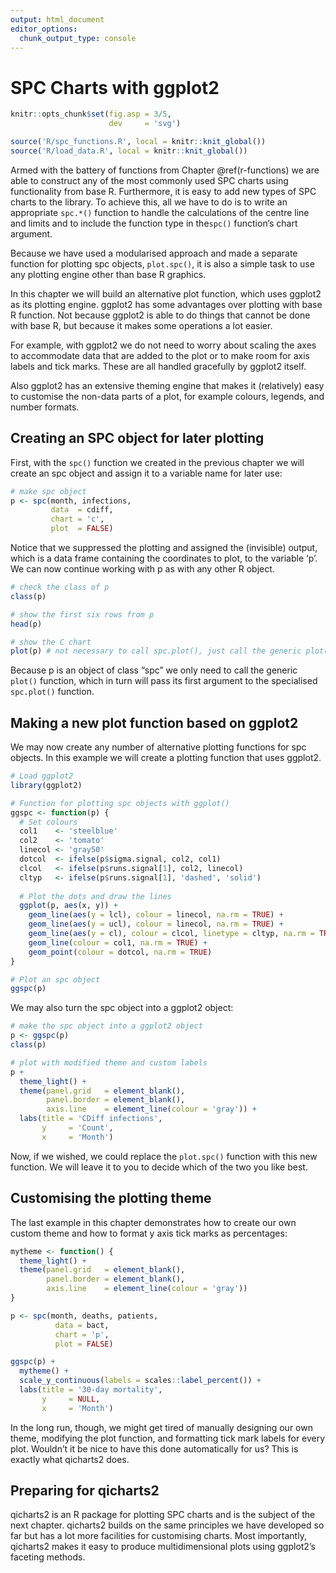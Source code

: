 ```yaml
---
output: html_document
editor_options: 
  chunk_output_type: console
---
```

# SPC Charts with ggplot2 {#ggplot}

```r
knitr::opts_chunk$set(fig.asp = 3/5,
                      dev     = 'svg')

source('R/spc_functions.R', local = knitr::knit_global())
source('R/load_data.R', local = knitr::knit_global())
```

Armed with the battery of functions from Chapter \@ref(r-functions) we are able to construct any of the most commonly used SPC charts using functionality from base R. Furthermore, it is easy to add new types of SPC charts to the library. To achieve this, all we have to do is to write an appropriate `spc.*()` function to handle the calculations of the centre line and limits and to include the function type in the`spc()` function's chart argument.

Because we have used a modularised approach and made a separate function for plotting spc objects, `plot.spc()`, it is also a simple task to use any plotting engine other than base R graphics.

In this chapter we will build an alternative plot function, which uses ggplot2 as its plotting engine. ggplot2 has some advantages over plotting with base R function. Not because ggplot2 is able to do things that cannot be done with base R, but because it makes some operations a lot easier.

For example, with ggplot2 we do not need to worry about scaling the axes to accommodate data that are added to the plot or to make room for axis labels and tick marks. These are all handled gracefully by ggplot2 itself.

Also ggplot2 has an extensive theming engine that makes it (relatively) easy to customise the non-data parts of a plot, for example colours, legends, and number formats.

## Creating an SPC object for later plotting

First, with the `spc()` function we created in the previous chapter we will create an spc object and assign it to a variable name for later use:

```r
# make spc object
p <- spc(month, infections,
         data  = cdiff,
         chart = 'c',
         plot  = FALSE)

```

Notice that we suppressed the plotting and assigned the (invisible) output, which is a data frame containing the coordinates to plot, to the variable 'p'. We can now continue working with p as with any other R object.

```r
# check the class of p
class(p)

# show the first six rows from p
head(p)

# show the C chart
plot(p) # not necessary to call spc.plot(), just call the generic plot() function
```

Because p is an object of class "spc" we only need to call the generic `plot()` function, which in turn will pass its first argument to the specialised `spc.plot()` function.

## Making a new plot function based on ggplot2

We may now create any number of alternative plotting functions for spc objects. In this example we will create a plotting function that uses ggplot2.

```r
# Load ggplot2
library(ggplot2)

# Function for plotting spc objects with ggplot()
ggspc <- function(p) {
  # Set colours
  col1    <- 'steelblue'
  col2    <- 'tomato'
  linecol <- 'gray50'
  dotcol  <- ifelse(p$sigma.signal, col2, col1)
  clcol   <- ifelse(p$runs.signal[1], col2, linecol)
  cltyp   <- ifelse(p$runs.signal[1], 'dashed', 'solid')
  
  # Plot the dots and draw the lines
  ggplot(p, aes(x, y)) +
    geom_line(aes(y = lcl), colour = linecol, na.rm = TRUE) +
    geom_line(aes(y = ucl), colour = linecol, na.rm = TRUE) +
    geom_line(aes(y = cl), colour = clcol, linetype = cltyp, na.rm = TRUE) +
    geom_line(colour = col1, na.rm = TRUE) +
    geom_point(colour = dotcol, na.rm = TRUE)
}

# Plot an spc object
ggspc(p)
```

We may also turn the spc object into a ggplot2 object:

```r
# make the spc object into a ggplot2 object
p <- ggspc(p)
class(p)

# plot with modified theme and custom labels
p +
  theme_light() +
  theme(panel.grid   = element_blank(),
        panel.border = element_blank(),
        axis.line    = element_line(colour = 'gray')) +
  labs(title = 'CDiff infections',
       y     = 'Count',
       x     = 'Month')
```

Now, if we wished, we could replace the `plot.spc()` function with this new function. We will leave it to you to decide which of the two you like best.

## Customising the plotting theme

The last example in this chapter demonstrates how to create our own custom theme and how to format y axis tick marks as percentages:

```r
mytheme <- function() {
  theme_light() +
  theme(panel.grid   = element_blank(),
        panel.border = element_blank(),
        axis.line    = element_line(colour = 'gray'))
}

p <- spc(month, deaths, patients,
          data = bact,
          chart = 'p',
          plot = FALSE)

ggspc(p) +
  mytheme() +
  scale_y_continuous(labels = scales::label_percent()) +
  labs(title = '30-day mortality',
       y     = NULL,
       x     = 'Month')

```

In the long run, though, we might get tired of manually designing our own theme, modifying the plot function, and formatting tick mark labels for every plot. Wouldn't it be nice to have this done automatically for us? This is exactly what qicharts2 does.

## Preparing for qicharts2

qicharts2 is an R package for plotting SPC charts and is the subject of the next chapter. qicharts2 builds on the same principles we have developed so far but has a lot more facilities for customising charts. Most importantly, qicharts2 makes it easy to produce multidimensional plots using ggplot2's faceting methods. 

